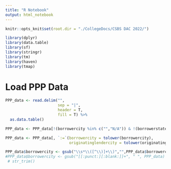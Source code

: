 ---
title: "R Notebook"
output: html_notebook
---

```{r setup}

knitr::opts_knit$set(root.dir = "./CollegeDocs/CSBS DAC 2022/")

library(dplyr)
library(data.table)
library(sf)
library(stringr)
library(tm)
library(haven)
library(tmap)

```

# Load PPP Data

```{r}

PPP_data <- read.delim("",
                       sep = "|",
                       header = T,
                       fill = T) %>%
  as.data.table()

PPP_data <- PPP_data[!(borrowercity %in% c("","N/A")) & !(borrowerstate %in% c("","AE","GU","VI","AS","MP","PR")), ]

PPP_data <- PPP_data[, `:=`(borrowercity = tolower(borrowercity),
                            originatinglendercity = tolower(originatinglendercity))]

PPP_data$borrowercity <- gsub("\\s*\\([^\\)]+\\)","",PPP_data$borrowercity)
#PPP_data$borrowercity <- gsub("[[:punct:][:blank:]]+", " ", PPP_data) %>%
 # str_trim()

```
